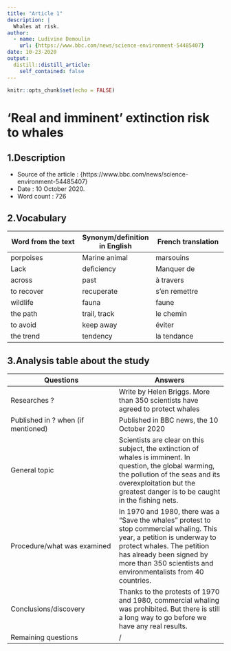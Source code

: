 ```yaml
---
title: "Article 1"
description: |
  Whales at risk.
author:
  - name: Ludivine Demoulin
    url: {https://www.bbc.com/news/science-environment-54485407}
date: 10-23-2020
output:
  distill::distill_article:
    self_contained: false
---
```


```r
knitr::opts_chunk$set(echo = FALSE)
```

# 'Real and imminent' extinction risk to whales

## 1.Description

- Source of the article : {https://www.bbc.com/news/science-environment-54485407} 
- Date : 10 October 2020.
- Word count : 726

## 2.Vocabulary

| Word from the text | Synonym/definition in English | French translation |
| --- | --- | --- |
| porpoises | Marine animal | marsouins |
| Lack | deficiency | Manquer de |
| across | past | à travers |
| to recover | recuperate | s'en remettre |
| wildlife | fauna | faune |
| the path | trail, track | le chemin |
| to avoid| keep away | éviter |
| the trend | tendency | la tendance |

## 3.Analysis table about the study

| Questions | Answers |
| --- | --- |
| Researches ? | Write by Helen Briggs. More than 350 scientists have agreed to protect whales |
| Published in ? when (if mentioned) | Published in BBC news, the 10 October 2020 |
| General topic | Scientists are clear on this subject, the extinction of whales is imminent. In question, the global warming, the pollution of the seas and its overexploitation but the greatest danger is to be caught in the fishing nets. |
| Procedure/what was examined | In 1970 and 1980, there was a "Save the whales" protest to stop commercial whaling. This year, a petition is underway to protect whales. The petition has already been signed by more than 350 scientists and environmentalists from 40 countries.|
| Conclusions/discovery | Thanks to the protests of 1970 and 1980, commercial whaling was prohibited. But there is still a long way to go before we have any real results. |
| Remaining questions | / |
